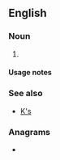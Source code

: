 {{also|ks|KS|kS|K's}}
==English==

===Noun===
{{head|en|noun plural form}}

# {{plural of|k|lang=en}}

====Usage notes====
{{U:en:plurals of letters}}

===See also===
* [[K's]]

===Anagrams===
* {{anagrams|en|SK|sk|sk.}}